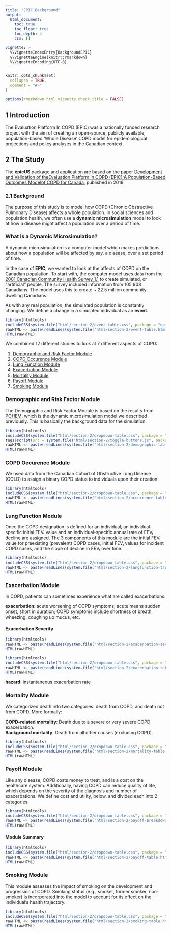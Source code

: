 ```yaml
---
title: "EPIC Background"
output: 
  html_document:
    toc: true
    toc_float: true  
    toc_depth: 4
    css: []

vignette: >
  %\VignetteIndexEntry{BackgroundEPIC}
  %\VignetteEngine{knitr::rmarkdown}
  %\VignetteEncoding{UTF-8}
---
```


```r
knitr::opts_chunk$set(
  collapse = TRUE,
  comment = "#>"
)

options(rmarkdown.html_vignette.check_title = FALSE)
```

## 1 Introduction   

The Evaluation Platform In COPD (EPIC) was a nationally funded research project with the aim of
creating an open-source, publicly available, population-based ‘Whole Disease’ COPD model for
epidemiological projections and policy analyses in the Canadian context.

## 2 The Study 
The **epicUS** package and application are based on the paper [Development and Validation of theEvaluation Platform in COPD (EPIC):A Population-Based Outcomes Modelof COPD for Canada](https://journals.sagepub.com/doi/pdf/10.1177/0272989X18824098), published in 2019.

### 2.1 Background

The purpose of this study is to model how COPD (Chronic Obstructive Pulmonary Disease) affects a whole population. In social sciences and population health, we often use a **dynamic microsimulation** model to look at how a disease might affect a population over a period of time.

### What is a Dynamic Microsimulation? {-}

A dynamic microsimulation is a computer model which makes predictions about how a population will be affected by say, a disease, over a set period of time.

In the case of **EPIC**, we wanted to look at the affects of COPD on the Canadian population. To start with, the computer model uses data from the [2001 Canadian Community Health Survey 1.1](http://www23.statcan.gc.ca/imdb/p2SV.pl?Function=getSurvey&Id=3359) to create simulated, or "artificial" people. The survey included information from 105 908 Canadians. The model uses this to create ~ 22.5 million community-dwelling Canadians.

As with any real population, the simulated population is constantly changing. We define a change in a simulated individual as an **event**.

```r
library(htmltools)
includeCSS(system.file("html/section-2/event-table.css", package = "epicUS"))
rawHTML <- paste(readLines(system.file("html/section-2/event-table.html", package = "epicUS")), collapse="\n")
HTML(rawHTML)
```

We combined 12 different studies to look at 7 different aspects of COPD:

1) [Demographic and Risk Factor Module](#demographic)
2) [COPD Occurence Module](#occurence)
3) [Lung Function Module](#lungfunction)
4) [Exacerbation Module](#exacerbation)
5) [Mortality Module](#mortality)
6) [Payoff Module](#payoff)
7) [Smoking Module](#smoking)

### Demographic and Risk Factor Module {#demographic}

The Demographic and Risk Factor Module is based on the results from [POHEM](https://pophealthmetrics.biomedcentral.com/track/pdf/10.1186/s12963-015-0057-x), which is the dynamic microsimulation model we described previously. This is basically the background data for the simulation.

```r
library(htmltools)
includeCSS(system.file("html/section-2/dropdown-table.css", package = "epicUS"))
tags$script(src = system.file("html/section-2/toggle-buttons.js", package = "epicUS"))
rawHTML <- paste(readLines(system.file("html/section-2/demographic-table.html", package = "epicUS")), collapse="\n")
HTML(rawHTML)
```

### COPD Occurence Module {#occurence}

We used data from the Canadian Cohort of Obstructive Lung Disease (COLD) to assign a binary COPD status to individuals upon their creation.

```r
library(htmltools)
includeCSS(system.file("html/section-2/dropdown-table.css", package = "epicUS"))
rawHTML <- paste(readLines(system.file("html/section-2/occurrence-table.html", package = "epicUS")), collapse="\n")
HTML(rawHTML)
```

### Lung Function Module {#lungfunction}

Once the COPD designation is defined for an individual, an individual-specific initial FEV₁  value and an individual-specific annual rate of FEV₁  decline are assigned. The 3 components of this module are the initial FEV₁  value for preexisting (prevalent) COPD cases, initial FEV₁  values for incident COPD cases, and the slope of decline in FEV₁ over time.

```r
library(htmltools)
includeCSS(system.file("html/section-2/dropdown-table.css", package = "epicUS"))
rawHTML <- paste(readLines(system.file("html/section-2/lungfunction-table.html", package = "epicUS")), collapse="\n")
HTML(rawHTML)
```

### Exacerbation Module {#exacerbation}

In COPD, patients can sometimes experience what are called exacerbations.

**exacerbation**: acute worsening of COPD symptoms; acute means sudden onset, short in duration; COPD symptoms include shortness of breath, wheezing, coughing up mucus, etc.

#### Exacerbation Severity

```r
library(htmltools)
rawHTML <- paste(readLines(system.file("html/section-2/exacerbation-severity.html", package = "epicUS")), collapse="\n")
HTML(rawHTML)
```

```r
library(htmltools)
includeCSS(system.file("html/section-2/dropdown-table.css", package = "epicUS"))
rawHTML <- paste(readLines(system.file("html/section-2/exacerbation-table.html", package = "epicUS")), collapse="\n")
HTML(rawHTML)
```

**hazard**: instantaneous exacerbation rate

### Mortality Module {#mortality}

We categorized death into two categories: death from COPD, and death not from COPD. More formally:

**COPD-related mortality**: Death due to a severe or very severe COPD exacerbation.  
**Background mortality**: Death from all other causes (excluding COPD).

```r
library(htmltools)
includeCSS(system.file("html/section-2/dropdown-table.css", package = "epicUS"))
rawHTML <- paste(readLines(system.file("html/section-2/mortality-table.html", package = "epicUS")), collapse="\n")
HTML(rawHTML)
```

### Payoff Module {#payoff}

Like any disease, COPD costs money to treat, and is a cost on the healthcare system. Additionally, having COPD can reduce quality of life, which depends on the severity of the diagnosis and number of exacerbations. We define cost and utility, below, and divided each into 2 categories:

```r
library(htmltools)
includeCSS(system.file("html/section-2/dropdown-table.css", package = "epicUS"))
rawHTML <- paste(readLines(system.file("html/section-2/payoff-breakdown.html", package = "epicUS")), collapse="\n")
HTML(rawHTML)
```

#### Module Summary

```r
library(htmltools)
includeCSS(system.file("html/section-2/dropdown-table.css", package = "epicUS"))
rawHTML <- paste(readLines(system.file("html/section-2/payoff-table.html", package = "epicUS")), collapse="\n")
HTML(rawHTML)
```

### Smoking Module {#smoking}

This module assesses the impact of smoking on the development and progression of COPD. Smoking status (e.g., smoker, former smoker, non-smoker) is incorporated into the model to account for its effect on the individual’s health trajectory.

```r
library(htmltools)
includeCSS(system.file("html/section-2/dropdown-table.css", package = "epicUS"))
rawHTML <- paste(readLines(system.file("html/section-2/smoking-table.html", package = "epicUS")), collapse="\n")
HTML(rawHTML)
```
